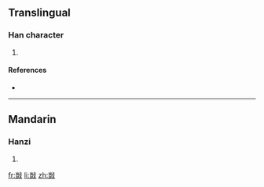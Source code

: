 ==Translingual==

===Han character===
{{Han char|rn=66|rad=攴|as=10|sn=14|four=|canj=山廿卜水 (UTYE)}}

# {{defn|Han|sort=攴10}}

====References====
* {{Han ref|kx=0474.250|dkj=13331|dj=0828.100|hdz=21471.050|uh=6571|ud=25969}}

----

==Mandarin==

===Hanzi===
{{cmn-hanzi|pin=[[ái]] ([[ai2]]), [[zhú]] ([[zhu2]])|wg=ai<sup>2</sup>, chu<sup>2</sup>}}

# {{defn|Mandarin}}

[[fr:敱]]
[[li:敱]]
[[zh:敱]]